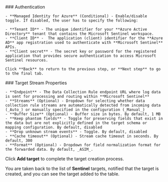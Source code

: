 <Tabs>
  <TabItem value="azure-properties" label="Azure Properties" default>
    ### Authentication

    - **Managed Identity for Azure** (Conditional) - Enable/disable toggle. If disabled, the user has to specify the following:

    - **Tenant ID** - The unique identifier for your **Azure Active Directory** tenant that contains the Microsoft Sentinel workspace.
    - **Client ID** -  The application (client) identifier for the **Azure AD** app registration used to authenticate with **Microsoft Sentinel** APIs.
    - **Client secret** - The secret key or password for the registered application that provides secure authentication to access Microsoft Sentinel resources.

    Click **Back** to return to the previous step, or **Next step** to go to the final tab.
  </TabItem>

  <TabItem value="stream-properties" label="Stream Properties">
    ### Target Stream Properties

    - **Endpoint** - The Data Collection Rule endpoint URL where log data is sent for processing and routing within **Microsoft Sentinel**
    - **Streams** (Optional) - Dropdown for selecting whether data collection rule streams are automatically detected from incoming data (_Auto_) or manually specified in the configuration (_Manual_)
    - **Buffer Size** (Optional) - Buffer size in bytes. By default, 1 MB
    - **Keep phantom fields** - Toggle for preserving fields that exist in the data but are not explicitly defined in the target schema or mapping configuration. By default, disabled
    - **Drop unknown stream events** - Toggle. By default, disabled
    - **Cache timeout** (Optional) - Stream cache timeout in seconds. By default, 300
    - **Format** (Optional) - Dropdown for field normalization format for the forwarded data. By default, _ASIM_.
  </TabItem>

</Tabs>

Click **Add target** to complete the target creation process.

You are taken back to the list of **Sentinel** targets, notified that the target is created, and you can see the target added to the table.
